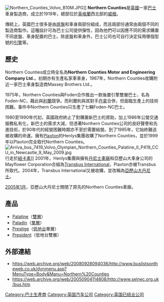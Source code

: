 {{NotChineseTitle|time=2015-12-14T04:42:41+00:00}}
[[File:Northern_Counties_Volvo_B10M.JPG|thumb]]]]
'''Northern Counties'''是[[英國|英國]]一家[[巴士|巴士]]車身製造商，成立於1919年，總部位於[[英格蘭|英格蘭]]西北部的[[威根|威根]]。

傳統上，英國巴士很多是由[[底盤|底盤]]和車身兩部份組成，而且兩部份通常由兩個不同的製造商製作。這種設計可為巴士公司提供彈性，因為他們可以因應不同的需求購置不同底盤、車身配置的巴士。除底盤和車身外，巴士公司也可自行決定採用哪個型號的[[引擎|引擎]]等。

==歷史==
Northern Counties成立時全名為'''Northern Counties Motor and Engineering Company Ltd.'''。初期亦有生產私家車車身，1967年，Northern Counties收購附近一家巴士車身製造商Massey Brothers Ltd.。

1975年，Northern Counties與Foden合作推出一款後置引擎雙層巴士，名為Foden-NC，藉此與[[利蘭|利蘭]]競爭。而利蘭則與其對手[[丹拿_(英國)|丹拿]]合併，但面臨生產上的技術困難。事件中Northern Counties只生產了七輛Foden-NC巴士。

1980至1990年代初，英國政府終止了對購置新巴士的資助，加上1986年公營交通服務私有化，新巴士的需求大減，但憑著Northern Counties公司的良好聲譽和先進技術，於90年代的經營困難時期亦不至於需要結營。到了1995年，它始終難逃被收購的命運。擁有[[Plaxton|Plaxton]]的Henlys集團收購了Northern Counties，並於1999年以Plaxton完全取代Northern Counties。
[[File:Arriva_bus_7419_Volvo_Olympian_Northern_Counties_Palatine_II_P419_CCU_in_Newcastle_9_May_2009.jpg|thumb]]行走於[[紐卡素|紐卡素]]]]
2001年，Henlys集團與擁有[[丹尼士車廠|丹尼士車廠]]和亞歷山大車身公司的Mayflower Corporation合組為[[Transbus_International|Transbus International]]，Plaxton亦被Transbus所取代。2004年，Transbus International又被收購，並改稱為[[亞歷山大丹尼士|亞歷山大丹尼士]]。

[[2005年1月|2005年1月]]，亞歷山大丹尼士關閉了原先的Northern Counties車廠。

==產品==
*[[Northern_Counties_Palatine|Palatine]]（[[雙層巴士|雙層]]）
*[[Northern_Counties_Paladin|Paladin]]（[[單層巴士|單層]]）
*[[Plaxton_Prestige|Prestige]]（[[低地台巴士|低地台]]單層）
*[[Plaxton_President|President]]（低地台雙層）

==外部連結==
*https://web.archive.org/web/20080928094036/http://www.buslistsontheweb.co.uk/dynmenu.asp?MenuType=Body&Manu=Northern%20Counties
*https://web.archive.org/web/20050904114808/http://www.selnec.org.uk/bus.htm

[[Category:巴士生產商|Category:巴士生產商]]
[[Category:英国汽车公司|Category:英国汽车公司]]
[[Category:英国已结业公司|Category:英国已结业公司]]